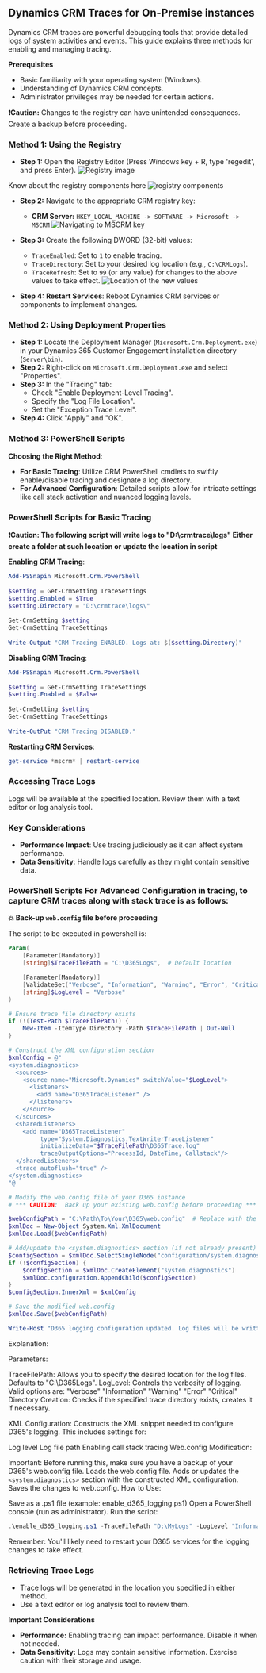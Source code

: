 ## Dynamics CRM Traces for On-Premise instances

Dynamics CRM traces are powerful debugging tools that provide detailed logs of system activities and events. 
This guide explains three methods for enabling and managing tracing.

**Prerequisites**

* Basic familiarity with your operating system (Windows).
* Understanding of Dynamics CRM concepts.
* Administrator privileges may be needed for certain actions.

**❗️Caution:** Changes to the registry can have unintended consequences. Create a backup before proceeding.

### Method 1: Using the Registry

* **Step 1:** Open the Registry Editor (Press Windows key + R, type 'regedit', and press Enter).
![Registry image](./media/onpremise/regedit.png)

Know about the registry components here ![registry components](./media/onpremise/registry1.png)
* **Step 2:** Navigate to the appropriate CRM registry key:
     * **CRM Server:** `HKEY_LOCAL_MACHINE -> SOFTWARE -> Microsoft -> MSCRM`
     ![Navigating to MSCRM key](./media/onpremise/MSCRMkey.gif)
     

* **Step 3:** Create the following DWORD (32-bit) values:
    * `TraceEnabled`: Set to `1` to enable tracing.
    * `TraceDirectory`: Set to your desired log location (e.g., `C:\CRMLogs`).
    * `TraceRefresh`: Set to `99` (or any value) for changes to the above values to take effect.
    ![Location of the new values](./media/onpremise/crm-registry.png)
* **Step 4:**  **Restart Services**: Reboot Dynamics CRM services or components to implement changes.

### Method 2: Using Deployment Properties 

* **Step 1:** Locate the Deployment Manager (`Microsoft.Crm.Deployment.exe`) in your Dynamics 365 Customer Engagement installation directory (`Server\bin`).
* **Step 2:** Right-click on `Microsoft.Crm.Deployment.exe` and select "Properties".
* **Step 3:** In the "Tracing" tab:
    * Check "Enable Deployment-Level Tracing".
    * Specify the "Log File Location".
    * Set the "Exception Trace Level".
* **Step 4:** Click "Apply" and "OK".

### **Method 3: PowerShell Scripts**

**Choosing the Right Method**:

- **For Basic Tracing**: Utilize CRM PowerShell cmdlets to swiftly enable/disable tracing and designate a log directory.
- **For Advanced Configuration**: Detailed scripts allow for intricate settings like call stack activation and nuanced logging levels.

### PowerShell Scripts for  Basic Tracing

**❗️Caution: The following script will write logs to "D:\crmtrace\logs\" Either create a folder at such location or update the location in script**

**Enabling CRM Tracing**:

```Powershell
Add-PSSnapin Microsoft.Crm.PowerShell
 
$setting = Get-CrmSetting TraceSettings
$setting.Enabled = $True
$setting.Directory = "D:\crmtrace\logs\"
 
Set-CrmSetting $setting
Get-CrmSetting TraceSettings
 
Write-Output "CRM Tracing ENABLED. Logs at: $($setting.Directory)"
```

**Disabling CRM Tracing**:

```Powershell
Add-PSSnapin Microsoft.Crm.PowerShell
 
$setting = Get-CrmSetting TraceSettings
$setting.Enabled = $False
 
Set-CrmSetting $setting
Get-CrmSetting TraceSettings
 
Write-OutPut "CRM Tracing DISABLED."
```

**Restarting CRM Services**:

```Powershell
get-service *mscrm* | restart-service
```

### **Accessing Trace Logs**

Logs will be available at the specified location. Review them with a text editor or log analysis tool.

### **Key Considerations**

- **Performance Impact**: Use tracing judiciously as it can affect system performance.
- **Data Sensitivity**: Handle logs carefully as they might contain sensitive data.

### PowerShell Scripts For Advanced Configuration in tracing, to capture CRM traces along with stack trace is as follows:

**💥 Back-up `web.config` file before proceeding** 

The script to be executed in powershell is:

```PowerShell
Param(
    [Parameter(Mandatory)]
    [string]$TraceFilePath = "C:\D365Logs",  # Default location

    [Parameter(Mandatory)]
    [ValidateSet("Verbose", "Information", "Warning", "Error", "Critical")]  
    [string]$LogLevel = "Verbose"
)

# Ensure trace file directory exists
if (!(Test-Path $TraceFilePath)) {
    New-Item -ItemType Directory -Path $TraceFilePath | Out-Null
}

# Construct the XML configuration section
$xmlConfig = @"
<system.diagnostics>
  <sources>
    <source name="Microsoft.Dynamics" switchValue="$LogLevel">
      <listeners>
        <add name="D365TraceListener" />
      </listeners>
    </source>
  </sources>
  <sharedListeners>
    <add name="D365TraceListener" 
         type="System.Diagnostics.TextWriterTraceListener" 
         initializeData="$TraceFilePath\D365Trace.log" 
         traceOutputOptions="ProcessId, DateTime, Callstack"/>
  </sharedListeners>
  <trace autoflush="true" />
</system.diagnostics>
"@

# Modify the web.config file of your D365 instance
# *** CAUTION:  Back up your existing web.config before proceeding ***

$webConfigPath = "C:\Path\To\Your\D365\web.config"  # Replace with the correct path
$xmlDoc = New-Object System.Xml.XmlDocument
$xmlDoc.Load($webConfigPath)

# Add/update the <system.diagnostics> section (if not already present)
$configSection = $xmlDoc.SelectSingleNode("configuration/system.diagnostics")
if (!$configSection) {
    $configSection = $xmlDoc.CreateElement("system.diagnostics")
    $xmlDoc.configuration.AppendChild($configSection)
}
$configSection.InnerXml = $xmlConfig

# Save the modified web.config
$xmlDoc.Save($webConfigPath)

Write-Host "D365 logging configuration updated. Log files will be written to: $TraceFilePath"
```
Explanation:

Parameters:

TraceFilePath: Allows you to specify the desired location for the log files. Defaults to "C:\D365Logs".
LogLevel: Controls the verbosity of logging. Valid options are:
"Verbose"
"Information"
"Warning"
"Error"
"Critical"
Directory Creation: Checks if the specified trace directory exists, creates it if necessary.

XML Configuration: Constructs the XML snippet needed to configure D365's logging. This includes settings for:

Log level
Log file path
Enabling call stack tracing
Web.config Modification:

Important: Before running this, make sure you have a backup of your D365's web.config file.
Loads the web.config file.
Adds or updates the `<system.diagnostics>` section with the constructed XML configuration.
Saves the changes to web.config.
How to Use:

Save as a .ps1 file (example: enable_d365_logging.ps1)
Open a PowerShell console (run as administrator).
Run the script:
```PowerShell
.\enable_d365_logging.ps1 -TraceFilePath "D:\MyLogs" -LogLevel "Information" 
```
Remember: You'll likely need to restart your D365 services for the logging changes to take effect.
### Retrieving Trace Logs

* Trace logs will be generated in the location you specified in either method. 
* Use a text editor or log analysis tool to review them.

**Important Considerations**

* **Performance:** Enabling tracing can impact performance. Disable it when not needed.
* **Data Sensitivity:** Logs may contain sensitive information. Exercise caution with their storage and usage.  

